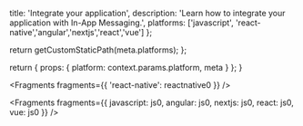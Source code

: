 
  title: 'Integrate your application',
  description: 'Learn how to integrate your application with In-App Messaging.',
  platforms: ['javascript', 'react-native','angular','nextjs','react','vue'] 
};

  return getCustomStaticPath(meta.platforms);
};

  return {
    props: {
      platform: context.params.platform,
      meta
    }
  };
}


<Fragments fragments={{ 'react-native': reactnative0 }} />


<Fragments fragments={{ javascript: js0, angular: js0, nextjs: js0, react: js0, vue: js0 }} />
